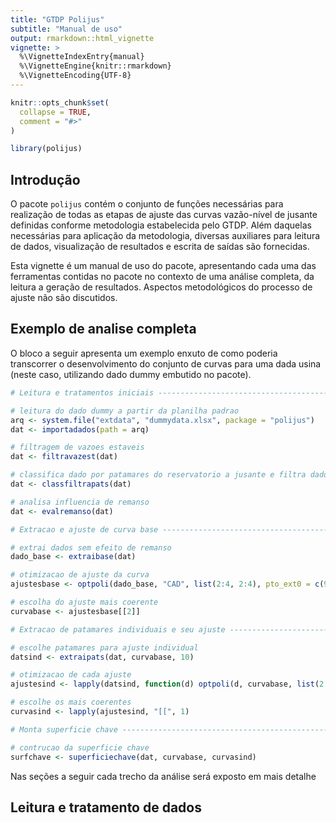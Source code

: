 ---
title: "GTDP Polijus"
subtitle: "Manual de uso"
output: rmarkdown::html_vignette
vignette: >
  %\VignetteIndexEntry{manual}
  %\VignetteEngine{knitr::rmarkdown}
  %\VignetteEncoding{UTF-8}
---

```{r, include = FALSE}
knitr::opts_chunk$set(
  collapse = TRUE,
  comment = "#>"
)
```

```{r setup}
library(polijus)
```

## Introdução

O pacote `polijus` contém o conjunto de funções necessárias para realização de todas as etapas de
ajuste das curvas vazão-nível de jusante definidas conforme metodologia estabelecida pelo GTDP. Além
daquelas necessárias para aplicação da metodologia, diversas auxiliares para leitura de dados,
visualização de resultados e escrita de saídas são fornecidas.

Esta vignette é um manual de uso do pacote, apresentando cada uma das ferramentas contidas no pacote
no contexto de uma análise completa, da leitura a geração de resultados. Aspectos metodológicos do
processo de ajuste não são discutidos.

## Exemplo de analise completa

O bloco a seguir apresenta um exemplo enxuto de como poderia transcorrer o desenvolvimento do 
conjunto de curvas para uma dada usina (neste caso, utilizando dado dummy embutido no pacote).

```{r, eval = FALSE}
# Leitura e tratamentos iniciais ----------------------------------------------

# leitura do dado dummy a partir da planilha padrao
arq <- system.file("extdata", "dummydata.xlsx", package = "polijus")
dat <- importadados(path = arq)

# filtragem de vazoes estaveis
dat <- filtravazest(dat)

# classifica dado por patamares do reservatorio a jusante e filtra dados por patamar
dat <- classfiltrapats(dat)

# analisa influencia de remanso
dat <- evalremanso(dat)

# Extracao e ajuste de curva base ---------------------------------------------

# extrai dados sem efeito de remanso
dado_base <- extraibase(dat)

# otimizacao de ajuste da curva
ajustesbase <- optpoli(dado_base, "CAD", list(2:4, 2:4), pto_ext0 = c(934.7, 34.6))

# escolha do ajuste mais coerente
curvabase <- ajustesbase[[2]]

# Extracao de patamares individuais e seu ajuste ------------------------------

# escolhe patamares para ajuste individual
datsind <- extraipats(dat, curvabase, 10)

# otimizacao de cada ajuste
ajustesind <- lapply(datsind, function(d) optpoli(d, curvabase, list(2:4), vaz_ext0 = max(d$vazao)))

# escolhe os mais coerentes
curvasind <- lapply(ajustesind, "[[", 1)

# Monta superficie chave ------------------------------------------------------

# contrucao da superficie chave
surfchave <- superficiechave(dat, curvabase, curvasind)
```

Nas seções a seguir cada trecho da análise será exposto em mais detalhe

## Leitura e tratamento de dados

